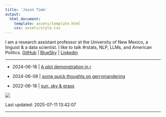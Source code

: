 ```yaml
---
title: 'Jason Timm'
output:
  html_document:
    template: assets/template.html
    css: assets/style.css
---
```


I am a research assistant professor at the University of New Mexico, a linguist & a data scientist. I like to talk #rstats, NLP, LLMs, and American Politics.  [GitHub](https://github.com/jaytimm) | [BlueSky](https://bsky.app/profile/jaytimm.bsky.social) | [Linkedin](https://www.linkedin.com/in/jaytimm/)

___

* 2024-06-18 | [A plot demonstration in r](/posts/2024-06-18-plot-demo.html)

* 2024-06-08 | [some quick thoughts on gerrymandering](/posts/2023-06-18-thoughts-gerrymander.html)

* 2022-06-18 | [sun, sky & grass](/posts/2022-02-14-sun-sky-grass.html)

![](assets/footer-image.png)

Last updated: 2025-07-11 13:42:07

___
